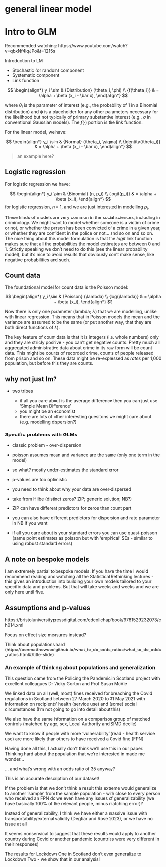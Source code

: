 # general linear model

# Intro to GLM

Recommended watching: https://www.youtube.com/watch?v=qbxNf4iqJPo&t=1215s

Introduction to LM

- Stochastic (or random) component
- Systematic component
- Link function



$$
\begin{align*}
y_i \sim & {Distribution} (\theta_i, \phi) \\
{f(\theta_i)} & = \alpha + \beta (x_i - \bar x),
\end{align*}
$$

where $\theta_i$ is the parameter of interest (e.g., the probability of 1 in a Binomial distribution) and $\phi$ is a placeholder for any other parameters necessary for the likelihood but not typically of primary substantive interest (e.g., $\sigma$ in conventional Gaussian models). The $f(\cdot)$ portion is the link function.

For the linear model, we have:

$$
\begin{align*}
y_i \sim & {Normal} (\theta_i, \sigma) \\
{Identity(\theta_i)} & = \alpha + \beta (x_i - \bar x),
\end{align*}
$$

> an example here?



## Logistic regression

For logistic regression we have:

$$
\begin{align*}
y_i \sim & {Binomial} (n, p_i) \\
{logit(p_i)} & = \alpha + \beta (x_i),
\end{align*}
$$
for logistic regression, $n$ = 1, and we are just interested in modelling $p_i$.

These kinds of models are very common in the social sciences, including in criminology. We might want to model whether someone is a victim of crime or not, or whether the person has been convicted of a crime in a given year, or whether they are confident in the police or not... and so on and so on. The nice thing about this model formulation is that the ${logit}$ link function makes sure that all the probabilities the model estimates are between 0 and 1. Strictly speaking we don't need to do this (see the linear probability model), but it's nice to avoid results that obviously don't make sense, like negative probabilities and such.

## Count data

The foundational model for count data is the Poisson model:

$$
\begin{align*}
y_i \sim & {Poisson} (\lambda) \\
{log(\lambda)} & = \alpha + \beta (x_i),
\end{align*}
$$

Now there is only one parameter (lambda; $\lambda$) that we are modelling, unlike with linear regression. This means that in Poisson models the mean and the variance are assumed to be the same (or put another way, that they are both direct functions of $\lambda$).


The key feature of count data is that it is integers (i.e. whole numbers) only and they are stricly positive - you can't get negative counts. Pretty much all aggregated administrative data about crime in its raw form will be count data. This might be counts of recorded crime, counts of people released from prison and so on. These data might be re-expressed as _rates_ per 1,000 population, but before this they are counts.


##  why not just lm?

-   two tribes

    -   if all you care about is the average difference then you can just use 'Simple Mean Difference'
    -   you might be an economist
    -   there are lots of other interesting quesitons we might care about (e.g. modelling dispersion?)


### Specific problems with GLMs

-   classic problem - over-dispersion

-   poisson assumes mean and variance are the same (only one term in the model)

-   so what? mostly under-estimates the standard error

-   p-values are too optimistic

-   you need to think about why your data are over-dispersed

-   take from Hilbe (distinct zeros? ZIP; generic solution; NB?)

-   ZIP can have different predictors for zeros than count part

-   you can also have different predictors for dispersion and rate parameter in NB if you want

-   if all you care about is your standard errors you can use quasi-poisson (same point estimates as poisson but with 'empirical' SEs - similar to using robust standard errors)

## A note on bespoke models

I am extremely partial to bespoke models. If you have the time I would recommend reading and watching all the Statistical Rethinking lectures - this gives an introduction into building your own models tailored to your specific data and problems. But that will take weeks and weeks and we are only here until five.

## Assumptions and p-values

https://bristoluniversitypressdigital.com/edcollchap/book/9781529232073/ch014.xml

Focus on effect size measures instead?

Think about populations hard (https://benmatthewsed.github.io/what_to_do_odds_ratios/what_to_do_odds_ratios.html#/title-slide)

### An example of thinking about populations and generalization

This question came from the Policing the Pandemic in Scotland project with excellent colleagues Dr Vicky Gorton and Prof Susan McVie

We linked data on all (well, most) fines received for breaching the Covid regulations in Scotland between 27 March 2020 to 31 May 2021 with information on recipients’ health (service use) and (some) social circumstances (I’m not going to go into detail about this)

We also have the same information on a comparison group of matched controls (matched by age, sex, Local Authority and SIMD decile)

We want to know if people with more ‘vulnerability’ (read - health service use) are more likely than others to have received a Covid fine (FPN)

Having done all this, I actually don’t think we’ll use this in our paper. Thinking hard about the population that we’re interested in made me wonder…

… and what’s wrong with an odds ratio of 35 anyway?

This is an accurate description of our dataset!

If the problem is that we don’t think a result this extreme would generalize to another ‘sample’ from the sample population - with close to every person who received an FPN do we even have any issues of generalizability (we have basically 100% of the relevant people, minus matching error)?

Instead of generalizability, I think we have either a massive issue with transportability/external validity (Degtiar and Rose 2023), or we have no issue at all

It seems nonsensical to suggest that these results would apply to another country during Covid or another pandemic (countries were very different in their responses)

The results for Lockdown One in Scotland don’t even generalize to Lockdown Two - we show that in our analysis!
